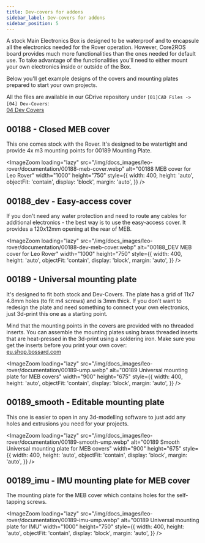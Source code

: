 ```yaml
---
title: Dev-covers for addons
sidebar_label: Dev-covers for addons
sidebar_position: 5
---
```



A stock Main Electronics Box is designed to be waterproof and to encapsule all the electronics needed for the Rover operation.
However, Core2ROS board provides much more functionalities than the ones needed for default use.
To take advantage of the functionalities you'll need to either mount your own electronics inside or outside of the Box.

Below you'll get example designs of the covers and mounting plates prepared to start your own projects.

All the files are available in our GDrive repository under `[01]CAD Files -> [04] Dev-Covers`: \
[04 Dev Covers](https://drive.google.com/drive/folders/0B0VJV1qQkx0VR1hYQVEtSjVuaHM?resourcekey=0--JefYnYGrifZKwtYFmZe3g&usp=sharing)

## 00188 - Closed MEB cover

This one comes stock with the Rover. It's designed to be watertight and provide 4x m3 mounting points for 00189 Mounting Plate.

<ImageZoom
  loading="lazy"
  src="/img/docs_images/leo-rover/documentation/00188-meb-cover.webp"
  alt="00188 MEB cover for Leo Rover"
  width="1000"
  height="750"
  style={{
    width: 400,
    height: 'auto',
    objectFit: 'contain',
    display: 'block',
    margin: 'auto',
  }}
/>

## 00188_dev - Easy-access cover

If you don't need any water protection and need to route any cables for additional electronics -
the best way is to use the easy-access cover. It provides a 120x12mm opening at the rear of MEB.

<ImageZoom
  loading="lazy"
  src="/img/docs_images/leo-rover/documentation/00188-dev-meb-cover.webp"
  alt="00188_DEV MEB cover for Leo Rover"
  width="1000"
  height="750"
  style={{
    width: 400,
    height: 'auto',
    objectFit: 'contain',
    display: 'block',
    margin: 'auto',
  }}
/>

## 00189 - Universal mounting plate

It's designed to fit both stock and Dev-Covers. The plate has a grid of 11x7 4.8mm holes (to fit m4 screws) and is 3mm thick.
If you don't want to redesign the plate and need something to connect your own electronics, just 3d-print this one as a starting point.

Mind that the mounting points in the covers are provided with no threaded inserts.
You can assemble the mounting plates using brass threaded inserts that are heat-pressed in the 3d-print using a soldering iron.
Make sure you get the inserts before you print your own cover: \
[eu.shop.bossard.com](https://eu.shop.bossard.com/group/en/9429/nuts-inserts/threaded-inserts/bn-1936_press-in-threaded-inserts-for-thermoplastics-and-thermosetting-plastic)

<ImageZoom
  loading="lazy"
  src="/img/docs_images/leo-rover/documentation/00189-ump.webp"
  alt="00189 Universal mounting plate for MEB covers"
  width="900"
  height="675"
  style={{
    width: 400,
    height: 'auto',
    objectFit: 'contain',
    display: 'block',
    margin: 'auto',
  }}
/>

## 00189_smooth - Editable mounting plate

This one is easier to open in any 3d-modelling software to just add any holes and extrusions you need for your projects.

<ImageZoom
  loading="lazy"
  src="/img/docs_images/leo-rover/documentation/00189-smooth-ump.webp"
  alt="00189 Smooth Universal mounting plate for MEB covers"
  width="900"
  height="675"
  style={{
    width: 400,
    height: 'auto',
    objectFit: 'contain',
    display: 'block',
    margin: 'auto',
  }}
/>

## 00189_imu - IMU mounting plate for MEB cover

The mounting plate for the MEB cover which contains holes for the self-tapping screws.

<ImageZoom
  loading="lazy"
  src="/img/docs_images/leo-rover/documentation/00189-imu-ump.webp"
  alt="00189 Universal mounting plate for IMU"
  width="1000"
  height="750"
  style={{
    width: 400,
    height: 'auto',
    objectFit: 'contain',
    display: 'block',
    margin: 'auto',
  }}
/>
